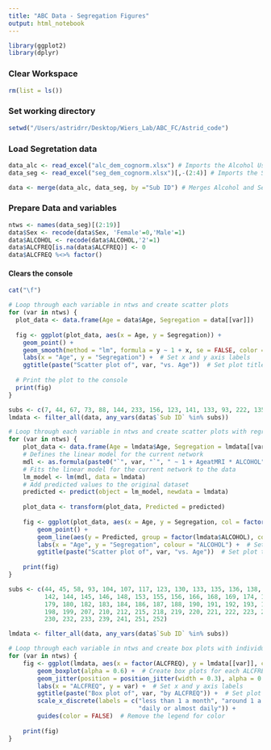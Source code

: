 ```yaml
---
title: "ABC Data - Segregation Figures"
output: html_notebook
---
```


```r
library(ggplot2)
library(dplyr)
```

### Clear Workspace
```r
rm(list = ls())
```

### Set working directory
```r
setwd("/Users/astridrr/Desktop/Wiers_Lab/ABC_FC/Astrid_code")
```

### Load Segretation data

```r
data_alc <- read_excel("alc_dem_cognorm.xlsx") # Imports the Alcohol Use data
data_seg <- read_excel("seg_dem_cognorm.xlsx")[,-(2:4)] # Imports the Segregation data excluding columns 2 to 4

data <- merge(data_alc, data_seg, by ="Sub ID") # Merges Alcohol and Segregation data by Subject ID
```

### Prepare Data and variables

```r
ntws <- names(data_seg)[(2:19)]
data$Sex <- recode(data$Sex, 'Female'=0,'Male'=1)
data$ALCOHOL <- recode(data$ALCOHOL,'2'=1)
data$ALCFREQ[is.na(data$ALCFREQ)] <- 0
data$ALCFREQ %<>% factor()
```

#### Clears the console
```r
cat("\f")
```

```r
# Loop through each variable in ntws and create scatter plots
for (var in ntws) {
  plot_data <- data.frame(Age = data$Age, Segregation = data[[var]])
  
  fig <- ggplot(plot_data, aes(x = Age, y = Segregation)) +
    geom_point() +
    geom_smooth(method = "lm", formula = y ~ 1 + x, se = FALSE, color = "blue") +  # Add regression line
    labs(x = "Age", y = "Segregation") +  # Set x and y axis labels
    ggtitle(paste("Scatter plot of", var, "vs. Age"))  # Set plot title
  
  # Print the plot to the console
  print(fig)
}
```


```r
subs <- c(7, 44, 67, 73, 88, 144, 233, 156, 123, 141, 133, 93, 222, 135)
lmdata <- filter_all(data, any_vars(data$`Sub ID` %in% subs))

# Loop through each variable in ntws and create scatter plots with regression lines
for (var in ntws) {
    plot_data <- data.frame(Age = lmdata$Age, Segregation = lmdata[[var]])
    # Defines the linear model for the current network
    mdl <- as.formula(paste0("`", var, "`", " ~ 1 + AgeatMRI * ALCOHOL"))
    # Fits the linear model for the current network to the data
    lm_model <- lm(mdl, data = lmdata)
    # Add predicted values to the original dataset
    predicted <- predict(object = lm_model, newdata = lmdata)
    
    plot_data <- transform(plot_data, Predicted = predicted)
    
    fig <- ggplot(plot_data, aes(x = Age, y = Segregation, col = factor(lmdata$ALCOHOL))) +
        geom_point() +
        geom_line(aes(y = Predicted, group = factor(lmdata$ALCOHOL), col = factor(lmdata$ALCOHOL))) +  # Add predicted lines for each ALCOHOL group with respective colors
        labs(x = "Age", y = "Segregation", colour = "ALCOHOL") +  # Set x and y axis labels
        ggtitle(paste("Scatter plot of", var, "vs. Age"))  # Set plot title
    
    print(fig)
}

```

```r
subs <- c(44, 45, 58, 93, 104, 107, 117, 123, 130, 133, 135, 136, 138, 139, 141, 
          142, 144, 145, 146, 148, 153, 155, 156, 166, 168, 169, 174, 176, 178, 
          179, 180, 182, 183, 184, 186, 187, 188, 190, 191, 192, 193, 194, 195,
          198, 199, 207, 210, 212, 215, 218, 219, 220, 221, 222, 223, 224, 229,
          230, 232, 233, 239, 241, 251, 252)

lmdata <- filter_all(data, any_vars(data$`Sub ID` %in% subs))

# Loop through each variable in ntws and create box plots with individual data points for each ALCFREQ group
for (var in ntws) {
    fig <- ggplot(lmdata, aes(x = factor(ALCFREQ), y = lmdata[[var]], col = factor(ALCFREQ))) +
        geom_boxplot(alpha = 0.6) +  # Create box plots for each ALCFREQ group
        geom_jitter(position = position_jitter(width = 0.3), alpha = 0.4, size = 2) +  # Add jittered points
        labs(x = "ALCFREQ", y = var) +  # Set x and y axis labels
        ggtitle(paste("Box plot of", var, "by ALCFREQ")) +  # Set plot title
        scale_x_discrete(labels = c("less than 1 a month", "around 1 a month", "around 1 a week", "a few a week",
                                    "daily or almost daily")) +
        guides(color = FALSE)  # Remove the legend for color
    
    print(fig)
}

```

